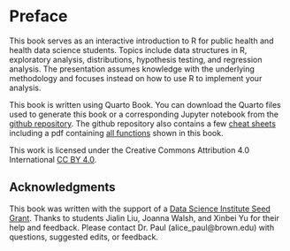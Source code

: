 # Preface {.unnumbered}

This book serves as an interactive introduction to R for public health and health data science students. Topics include data structures in R, exploratory analysis, distributions, hypothesis testing, and regression analysis. The presentation assumes knowledge with the underlying methodology and focuses instead on how to use R to implement your analysis.

This book is written using Quarto Book. You can download the Quarto files used to generate this book or a corresponding Jupyter notebook from the [github repository](https://github.com/alicepaul/health-data-science-using-r). The github repository also contains a few [cheat sheets](https://github.com/alicepaul/health-data-science-using-r/tree/main/book/refs) including a pdf containing [all functions](https://github.com/alicepaul/health-data-science-using-r/blob/main/book/refs/functions_cheat_sheet.pdf) shown in this book.

This work is licensed under the Creative Commons Attribution 4.0 International [CC BY 4.0](https://creativecommons.org/licenses/by/4.0/).


## Acknowledgments {.unnumbered}

This book was written with the support of a [Data Science Institute Seed Grant](https://dsi.brown.edu/). Thanks to students Jialin Liu, Joanna Walsh, and Xinbei Yu for their help and feedback. Please contact Dr. Paul (alice_paul\@brown.edu) with questions, suggested edits, or feedback.

\mainmatter
